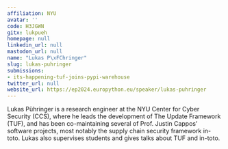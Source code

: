 ```yaml
---
affiliation: NYU
avatar: ''
code: H3JGWN
gitx: lukpueh
homepage: null
linkedin_url: null
mastodon_url: null
name: "Lukas P\xFChringer"
slug: lukas-puhringer
submissions:
- its-happening-tuf-joins-pypi-warehouse
twitter_url: null
website_url: https://ep2024.europython.eu/speaker/lukas-puhringer
---
```


Lukas Pühringer is a research engineer at the NYU Center for Cyber Security (CCS), where he leads the development of The Update Framework (TUF), and has been co-maintaining several of Prof. Justin Cappos’ software projects, most notably the supply chain security framework in-toto. Lukas also supervises students and gives talks about TUF and in-toto.
